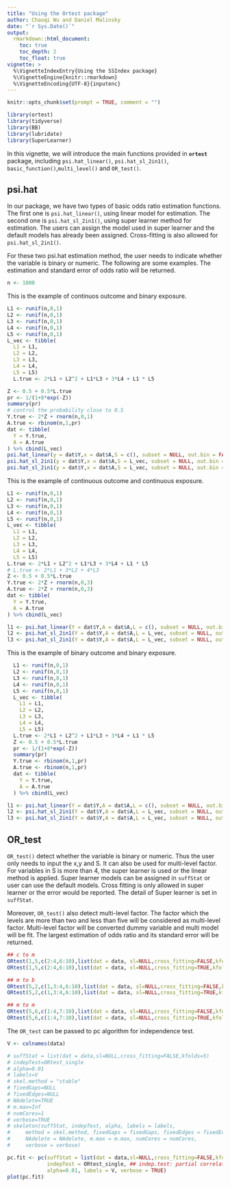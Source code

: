 ```yaml
---
title: "Using the Ortest package"
author: Chaoqi Wu and Daniel Malinsky
date: "`r Sys.Date()`"
output:
  rmarkdown::html_document:
    toc: true
    toc_depth: 2
    toc_float: true
vignette: >
  %\VignetteIndexEntry{Using the SSIndex package}
  %\VignetteEngine{knitr::rmarkdown}
  %\VignetteEncoding{UTF-8}{inputenc}
---
```


<script type="text/x-mathjax-config">
MathJax.Hub.Config({
  TeX: { equationNumbers: { autoNumber: "AMS" } }
});
</script>

```r
knitr::opts_chunk$set(prompt = TRUE, comment = "")
```


```r
library(ortest)
library(tidyverse)
library(BB)
library(lubridate)
library(SuperLearner)
```

In this vignette, we will introduce the main functions provided in  __`ortest`__ package, including `psi.hat_linear()`, `psi.hat_sl_2in1()`, `basic_function()`,`multi_level()` and `OR_test()`.

## psi.hat

In our package, we have two types of basic odds ratio estimation functions. The first one is `psi.hat_linear()`, using linear model for estimation. The second one is `psi.hat_sl_2in1()`, using super learner method for estimation. The users can assign the model used in super learner and the default models has already been assigned. Cross-fitting is also allowed for `psi.hat_sl_2in1()`.

For these two psi.hat estimation method, the user needs to indicate whether the variable is binary or numeric. The following are some examples. The estimation and standard error of odds ratio will be returned.

```r
n <- 1000
```

This is the example of continuos outcome and binary exposure.

```r
L1 <- runif(n,0,1)
L2 <- runif(n,0,1)
L3 <- runif(n,0,1)
L4 <- runif(n,0,1)
L5 <- runif(n,0,1)
L_vec <- tibble(
  L1 = L1,
  L2 = L2,
  L3 = L3,
  L4 = L4,
  L5 = L5)
  L.true <- 2*L1 + L2^2 + L1*L3 + 3*L4 + L1 * L5

Z <- 0.5 + 0.5*L.true
pr <- 1/(1+8*exp(-Z))
summary(pr)
# control the probability close to 0.5
Y.true <- 2*Z + rnorm(n,0,1)
A.true <- rbinom(n,1,pr)
dat <- tibble(
  Y = Y.true,
  A = A.true
) %>% cbind(L_vec)
psi.hat_linear(y = dat$Y,x = dat$A,S = c(), subset = NULL, out.bin = FALSE, exp.bin = TRUE)
psi.hat_sl_2in1(y = dat$Y,x = dat$A,S = L_vec, subset = NULL, out.bin = FALSE, exp.bin = TRUE, sl=NULL,cross_fitting = FALSE,kfolds=5)
psi.hat_sl_2in1(y = dat$Y,x = dat$A,S = L_vec, subset = NULL, out.bin = FALSE, exp.bin = TRUE,sl=NULL,cross_fitting = TRUE, kfolds=5)


```

This is the example of continuous outcome and continuous exposure.

```r
L1 <- runif(n,0,1)
L2 <- runif(n,0,1)
L3 <- runif(n,0,1)
L4 <- runif(n,0,1)
L5 <- runif(n,0,1)
L_vec <- tibble(
  L1 = L1,
  L2 = L2,
  L3 = L3,
  L4 = L4,
  L5 = L5)
L.true <- 2*L1 + L2^2 + L1*L3 + 3*L4 + L1 * L5
# L.true <- 2*L1 + 3*L2 + 4*L3
Z <- 0.5 + 0.5*L.true
Y.true <- 2*Z + rnorm(n,0,3)
A.true <- 2*Z + rnorm(n,0,3)
dat <- tibble(
  Y = Y.true,
  A = A.true
) %>% cbind(L_vec)

l1 <- psi.hat_linear(Y = dat$Y,A = dat$A,L = c(), subset = NULL, out.bin = FALSE, exp.bin = FALSE, exp.scalar = TRUE)
l2 <- psi.hat_sl_2in1(Y = dat$Y,A = dat$A,L = L_vec, subset = NULL, out.bin = FALSE, exp.bin = FALSE, exp.scalar = TRUE,sl=NULL,cross_fitting = FALSE,kfolds=5)
l3 <- psi.hat_sl_2in1(Y = dat$Y,A = dat$A,L = L_vec, subset = NULL, out.bin = FALSE, exp.bin = FALSE, exp.scalar = TRUE,sl=NULL,cross_fitting = TRUE,kfolds=5)
```

This is the example of binary outcome and binary exposure.

```r
  L1 <- runif(n,0,1)
  L2 <- runif(n,0,1)
  L3 <- runif(n,0,1)
  L4 <- runif(n,0,1)
  L5 <- runif(n,0,1)
  L_vec <- tibble(
    L1 = L1,
    L2 = L2,
    L3 = L3,
    L4 = L4,
    L5 = L5)
  L.true <- 2*L1 + L2^2 + L1*L3 + 3*L4 + L1 * L5
  Z <- 0.5 + 0.5*L.true
  pr <- 1/(1+8*exp(-Z))
  summary(pr)
  Y.true <- rbinom(n,1,pr)
  A.true <- rbinom(n,1,pr)
  dat <- tibble(
    Y = Y.true,
    A = A.true
  ) %>% cbind(L_vec)

l1 <- psi.hat_linear(Y = dat$Y,A = dat$A,L = c(), subset = NULL, out.bin = TRUE, exp.bin = TRUE, exp.scalar = TRUE)
l2 <- psi.hat_sl_2in1(Y = dat$Y,A = dat$A,L = L_vec, subset = NULL, out.bin = TRUE, exp.bin = TRUE, exp.scalar = TRUE,sl=NULL,cross_fitting = FALSE,kfolds=5)
l3 <- psi.hat_sl_2in1(Y = dat$Y,A = dat$A,L = L_vec, subset = NULL, out.bin = TRUE, exp.bin = TRUE, exp.scalar = TRUE,sl=NULL,cross_fitting = TRUE,kfolds=5)
```



## OR_test

`OR_test()` detect whether the variable is binary or numeric. Thus the user only needs to input the x,y and S. It can also be used for multi-level factor. For variables in S is more than 4, the super learner is used or the linear method is applied. Super learner models can be assigned in `suffStat` or user can use the default models. Cross fitting is only allowed in super learner or the error would be reported. The detail of Super learner is set in `suffStat`.

Moreover, `OR_test()` also detect multi-level factor. The factor which the levels are more than two and less than five will be considered as multi-level factor. Multi-level factor will be converted dummy variable and multi model will be fit. The largest estimation of odds ratio and its standard error will be returned.

```r
## c to m
ORtest(1,5,c(2:4,6:10),list(dat = data, sl=NULL,cross_fitting=FALSE,kfolds=5))
ORtest(1,5,c(2:4,6:10),list(dat = data, sl=NULL,cross_fitting=TRUE,kfolds=5))

## m to b 
ORtest(5,2,c(1,3:4,6:10),list(dat = data, sl=NULL,cross_fitting=FALSE,kfolds=5))
ORtest(5,2,c(1,3:4,6:10),list(dat = data, sl=NULL,cross_fitting=TRUE,kfolds=5))

## m to m
ORtest(5,6,c(1:4,7:10),list(dat = data, sl=NULL,cross_fitting=FALSE,kfolds=5))
ORtest(5,6,c(1:4,7:10),list(dat = data, sl=NULL,cross_fitting=TRUE,kfolds=5))

```

The `OR_test` can be passed to pc algorithm for independence test.

```r
V <- colnames(data)

# suffStat = list(dat = data,sl=NULL,cross_fitting=FALSE,kfolds=5)
# indepTest=ORtest_single
# alpha=0.01
# labels=V
# skel.method = "stable"
# fixedGaps=NULL
# fixedEdges=NULL
# NAdelete=TRUE
# m.max=Inf
# numCores=1
# verbose=TRUE
# skeleton(suffStat, indepTest, alpha, labels = labels,
#     method = skel.method, fixedGaps = fixedGaps, fixedEdges = fixedEdges,
#     NAdelete = NAdelete, m.max = m.max, numCores = numCores,
#     verbose = verbose)

pc.fit <- pc(suffStat = list(dat = data,sl=NULL,cross_fitting=FALSE,kfolds=5),
             indepTest = ORtest_single, ## indep.test: partial correlations
             alpha=0.01, labels = V, verbose = TRUE)
plot(pc.fit)
```
